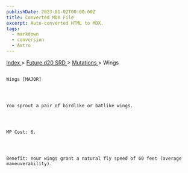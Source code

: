 ```yaml
---
publishDate: 2023-01-02T00:00:00Z
title: Converted MDX File
excerpt: Auto-converted HTML to MDX.
tags:
  - markdown
  - conversion
  - Astro
---
```


[
Index
](-index) >
[
Future d20 SRD
](future-d20-srd-index) >
[
Mutations
](future-d20-srd-mutations-index) > Wings

##

    Wings [MAJOR]




    You sprout a pair of birdlike or batlike wings.




    MP Cost: 6.




    Benefit: Your wings grant a natural fly speed of 60 feet (average maneuverability).
